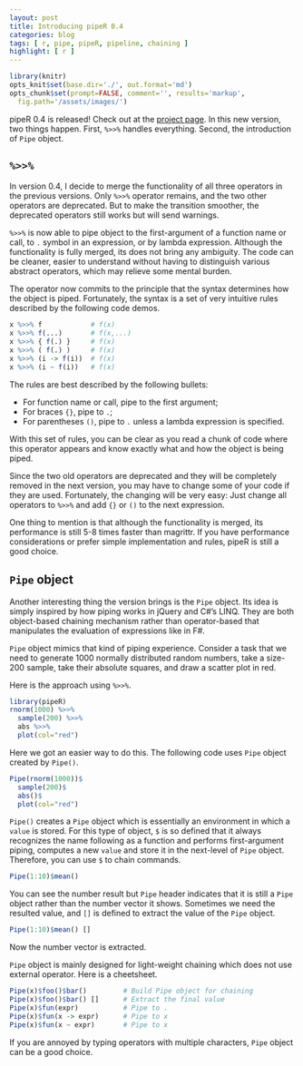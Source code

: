 ```yaml
---
layout: post
title: Introducing pipeR 0.4
categories: blog
tags: [ r, pipe, pipeR, pipeline, chaining ]
highlight: [ r ]
---
```


```r
library(knitr)
opts_knit$set(base.dir='./', out.format='md')
opts_chunk$set(prompt=FALSE, comment='', results='markup',
  fig.path='/assets/images/')
```

pipeR 0.4 is released! Check out at the [project page](http://renkun.me/pipeR/). In this new version, two things happen. First, `%>>%` handles everything. Second, the introduction of `Pipe` object.

## `%>>%`

In version 0.4, I decide to merge the functionality of all three operators in the previous versions. Only `%>>%` operator remains, and the two other operators are deprecated. But to make the transition smoother, the deprecated operators still works but will send warnings. 

`%>>%` is now able to pipe object to the first-argument of a function name or call, to `.` symbol in an expression, or by lambda expression. Although the functionality is fully merged, its does not bring any ambiguity. The code can be cleaner, easier to understand without having to distinguish various abstract operators, which may relieve some mental burden.

The operator now commits to the principle that the syntax determines how the object is piped. Fortunately, the syntax is a set of very intuitive rules described by the following code demos.

```r
x %>>% f            # f(x)
x %>>% f(...)       # f(x,...)
x %>>% { f(.) }     # f(x)
x %>>% ( f(.) )     # f(x)
x %>>% (i -> f(i))  # f(x)
x %>>% (i ~ f(i))   # f(x)
```

The rules are best described by the following bullets:

- For function name or call, pipe to the first argument;
- For braces `{}`, pipe to `.`;
- For parentheses `()`, pipe to `.` unless a lambda expression is specified.

With this set of rules, you can be clear as you read a chunk of code where this operator appears and know exactly what and how the object is being piped.

Since the two old operators are deprecated and they will be completely removed in the next version, you may have to change some of your code if they are used. Fortunately, the changing will be very easy: Just change all operators to `%>>%` and add `{}` or `()` to the next expression.

One thing to mention is that although the functionality is merged, its performance is still 5-8 times faster than magrittr. If you have performance considerations or prefer simple implementation and rules, pipeR is still a good choice.

## `Pipe` object

Another interesting thing the version brings is the `Pipe` object. Its idea is simply inspired by how piping works in jQuery and C#'s LINQ. They are both object-based chaining mechanism rather than operator-based that manipulates the evaluation of expressions like in F#.

`Pipe` object mimics that kind of piping experience. Consider a task that we need to generate 1000 normally distributed random numbers, take a size-200 sample, take their absolute squares, and draw a scatter plot in red.

Here is the approach using `%>>%`.

```r
library(pipeR)
rnorm(1000) %>>%
  sample(200) %>>%
  abs %>>%
  plot(col="red")
```

Here we got an easier way to do this. The following code uses `Pipe` object created by `Pipe()`.

```r
Pipe(rnorm(1000))$
  sample(200)$
  abs()$
  plot(col="red")
```

`Pipe()` creates a `Pipe` object which is essentially an environment in which a `value` is stored. For this type of object, `$` is so defined that it always recognizes the name following as a function and performs first-argument piping, computes a new `value` and store it in the next-level of `Pipe` object. Therefore, you can use `$` to chain commands.

```r
Pipe(1:10)$mean()
```

You can see the number result but `Pipe` header indicates that it is still a `Pipe` object rather than the number vector it shows. Sometimes we need the resulted value, and `[]` is defined to extract the value of the `Pipe` object.

```r
Pipe(1:10)$mean() []
```

Now the number vector is extracted.

`Pipe` object is mainly designed for light-weight chaining which does not use external operator. Here is a cheetsheet.

```r
Pipe(x)$foo()$bar()         # Build Pipe object for chaining
Pipe(x)$foo()$bar() []      # Extract the final value
Pipe(x)$fun(expr)           # Pipe to .
Pipe(x)$fun(x -> expr)      # Pipe to x
Pipe(x)$fun(x ~ expr)       # Pipe to x
```

If you are annoyed by typing operators with multiple characters, `Pipe` object can be a good choice.

